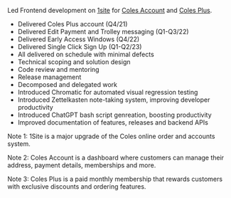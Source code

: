 Led Frontend development on [1site](#note-1) for [Coles Account](#note-2) and [Coles Plus](#note-3).

- Delivered Coles Plus account (Q4/21)
- Delivered Edit Payment and Trolley messaging (Q1-Q3/22)
- Delivered Early Access Windows (Q4/22)
- Delivered Single Click Sign Up (Q1-Q2/23)
- All delivered on schedule with minimal defects
- Technical scoping and solution design
- Code review and mentoring
- Release management
- Decomposed and delegated work
- Introduced Chromatic for automated visual regression testing
- Introduced Zettelkasten note-taking system, improving developer productivity
- Introduced ChatGPT bash script genreation, boosting productivity
- Improved documentation of features, releases and backend APIs

Note 1: 1Site is a major upgrade of the Coles online order and accounts system.

Note 2: Coles Account is a dashboard where customers can manage their address, payment details, memberships and more.

Note 3: Coles Plus is a paid monthly membership that rewards customers with exclusive discounts and ordering features.